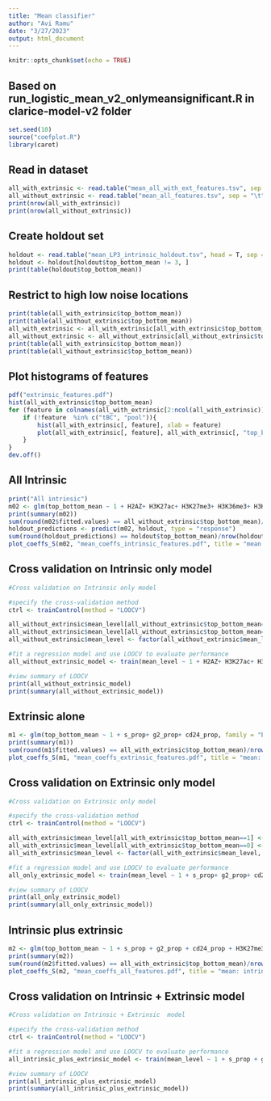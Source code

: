 ```yaml
---
title: "Mean classifier"
author: "Avi Ramu"
date: "3/27/2023"
output: html_document
---
```


```r
knitr::opts_chunk$set(echo = TRUE)
```

## Based on run_logistic_mean_v2_onlymeansignificant.R in clarice-model-v2 folder

```r
set.seed(10)
source("coefplot.R")
library(caret)
```

## Read in dataset

```r
all_with_extrinsic <- read.table("mean_all_with_ext_features.tsv", sep = "\t", head = T)
all_without_extrinsic <- read.table("mean_all_features.tsv", sep = "\t", head = T)
print(nrow(all_with_extrinsic))
print(nrow(all_without_extrinsic))
```

## Create holdout set

```r
holdout <- read.table("mean_LP3_intrinsic_holdout.tsv", head = T, sep = "\t")
holdout <- holdout[holdout$top_bottom_mean != 3, ]
print(table(holdout$top_bottom_mean))
```

## Restrict to high low noise locations

```r
print(table(all_with_extrinsic$top_bottom_mean))
print(table(all_without_extrinsic$top_bottom_mean))
all_with_extrinsic <- all_with_extrinsic[all_with_extrinsic$top_bottom_mean != 3, ]
all_without_extrinsic <- all_without_extrinsic[all_without_extrinsic$top_bottom_mean != 3, ]
print(table(all_with_extrinsic$top_bottom_mean))
print(table(all_without_extrinsic$top_bottom_mean))
```

## Plot histograms of features

```r
pdf("extrinsic_features.pdf")
hist(all_with_extrinsic$top_bottom_mean)
for (feature in colnames(all_with_extrinsic[2:ncol(all_with_extrinsic)])) {
    if (!feature  %in% c("tBC", "pool")){
        hist(all_with_extrinsic[, feature], xlab = feature)
        plot(all_with_extrinsic[, feature], all_with_extrinsic[, "top_bottom_mean"], xlab = feature, ylab = "top_bottom_mean")
    }
}
dev.off()
```

## All Intrinsic

```r
print("All intrinsic")
m02 <- glm(top_bottom_mean ~ 1 + H2AZ+ H3K27ac+ H3K27me3+ H3K36me3+ H3K4me1+ H3K4me2+ H3K4me3+ H3K79me2+ H3K9ac+ H3K9me3+ H4K20me1+ ZNF76_HUMAN.H11MO.0.C + RARA_HUMAN.H11MO.0.A + OSR2_HUMAN.H11MO.0.C + NR1D1_HUMAN.H11MO.0.B + TAF1_HUMAN.H11MO.0.A + NFIA_HUMAN.H11MO.0.C + RFX5_HUMAN.H11MO.0.A + ZBTB6_HUMAN.H11MO.0.C + E2F7_HUMAN.H11MO.0.B + MAFF_HUMAN.H11MO.0.B + SMAD4_HUMAN.H11MO.0.B + RORA_HUMAN.H11MO.0.C + BACH1_HUMAN.H11MO.0.A + SMAD3_HUMAN.H11MO.0.B + MTF1_HUMAN.H11MO.0.C + E2F3_HUMAN.H11MO.0.A + ZFX_HUMAN.H11MO.0.A + FEV_HUMAN.H11MO.0.B + ZEB1_HUMAN.H11MO.0.A + MITF_HUMAN.H11MO.0.A + RXRB_HUMAN.H11MO.0.C + SNAI1_HUMAN.H11MO.0.C + IKZF1_HUMAN.H11MO.0.C + SOX5_HUMAN.H11MO.0.C + GC_content+ atac_count+ in_gene+ n_enhancers, family = "binomial", data = all_without_extrinsic)
print(summary(m02))
sum(round(m02$fitted.values) == all_without_extrinsic$top_bottom_mean)/nrow(all_without_extrinsic)
holdout_predictions <- predict(m02, holdout, type = "response")
sum(round(holdout_predictions) == holdout$top_bottom_mean)/nrow(holdout)
plot_coeffs_S(m02, "mean_coeffs_intrinsic_features.pdf", title = "mean: intrinsic")
```

## Cross validation on Intrinsic only model

```r
#Cross validation on Intrinsic only model

#specify the cross-validation method
ctrl <- trainControl(method = "LOOCV")

all_without_extrinsic$mean_level[all_without_extrinsic$top_bottom_mean==1] <- "High Mean"
all_without_extrinsic$mean_level[all_without_extrinsic$top_bottom_mean==0] <- "Low Mean"
all_without_extrinsic$mean_level <- factor(all_without_extrinsic$mean_level, levels = c("Low Mean", "High Mean"))

#fit a regression model and use LOOCV to evaluate performance
all_without_extrinsic_model <- train(mean_level ~ 1 + H2AZ+ H3K27ac+ H3K27me3+ H3K36me3+ H3K4me1+ H3K4me2+ H3K4me3+ H3K79me2+ H3K9ac+ H3K9me3+ H4K20me1+ ZNF76_HUMAN.H11MO.0.C + RARA_HUMAN.H11MO.0.A + OSR2_HUMAN.H11MO.0.C + NR1D1_HUMAN.H11MO.0.B + TAF1_HUMAN.H11MO.0.A + NFIA_HUMAN.H11MO.0.C + RFX5_HUMAN.H11MO.0.A + ZBTB6_HUMAN.H11MO.0.C + E2F7_HUMAN.H11MO.0.B + MAFF_HUMAN.H11MO.0.B + SMAD4_HUMAN.H11MO.0.B + RORA_HUMAN.H11MO.0.C + BACH1_HUMAN.H11MO.0.A + SMAD3_HUMAN.H11MO.0.B + MTF1_HUMAN.H11MO.0.C + E2F3_HUMAN.H11MO.0.A + ZFX_HUMAN.H11MO.0.A + FEV_HUMAN.H11MO.0.B + ZEB1_HUMAN.H11MO.0.A + MITF_HUMAN.H11MO.0.A + RXRB_HUMAN.H11MO.0.C + SNAI1_HUMAN.H11MO.0.C + IKZF1_HUMAN.H11MO.0.C + SOX5_HUMAN.H11MO.0.C + GC_content+ atac_count+ in_gene+ n_enhancers, data = all_without_extrinsic, method = "glm", trControl = ctrl)

#view summary of LOOCV               
print(all_without_extrinsic_model)
print(summary(all_without_extrinsic_model))
```





## Extrinsic alone

```r
m1 <- glm(top_bottom_mean ~ 1 + s_prop+ g2_prop+ cd24_prop, family = "binomial", data = all_with_extrinsic)
print(summary(m1))
sum(round(m1$fitted.values) == all_with_extrinsic$top_bottom_mean)/nrow(all_with_extrinsic)
plot_coeffs_S(m1, "mean_coeffs_extrinsic_features.pdf", title = "mean: extrinsic")
```

## Cross validation on Extrinsic only model

```r
#Cross validation on Extrinsic only model

#specify the cross-validation method
ctrl <- trainControl(method = "LOOCV")

all_with_extrinsic$mean_level[all_with_extrinsic$top_bottom_mean==1] <- "High Mean"
all_with_extrinsic$mean_level[all_with_extrinsic$top_bottom_mean==0] <- "Low Mean"
all_with_extrinsic$mean_level <- factor(all_with_extrinsic$mean_level, levels = c("Low Mean", "High Mean"))

#fit a regression model and use LOOCV to evaluate performance
all_only_extrinsic_model <- train(mean_level ~ 1 + s_prop+ g2_prop+ cd24_prop, data = all_with_extrinsic, method = "glm", trControl = ctrl)

#view summary of LOOCV               
print(all_only_extrinsic_model)
print(summary(all_only_extrinsic_model))
```



## Intrinsic plus extrinsic

```r
m2 <- glm(top_bottom_mean ~ 1 + s_prop + g2_prop + cd24_prop + H3K27me3 + H3K4me2 +  ZNF76_HUMAN.H11MO.0.C +  E2F7_HUMAN.H11MO.0.B +  BACH1_HUMAN.H11MO.0.A +  SMAD3_HUMAN.H11MO.0.B +  E2F3_HUMAN.H11MO.0.A +  SOX5_HUMAN.H11MO.0.C +  atac_count, family = "binomial", data = all_with_extrinsic)
print(summary(m2))
sum(round(m2$fitted.values) == all_with_extrinsic$top_bottom_mean)/nrow(all_with_extrinsic)
plot_coeffs_S(m2, "mean_coeffs_all_features.pdf", title = "mean: intrinsic + extrinsic")
```

## Cross validation on Intrinsic + Extrinsic  model

```r
#Cross validation on Intrinsic + Extrinsic  model

#specify the cross-validation method
ctrl <- trainControl(method = "LOOCV")

#fit a regression model and use LOOCV to evaluate performance
all_intrinsic_plus_extrinsic_model <- train(mean_level ~ 1 + s_prop + g2_prop + cd24_prop + H3K27me3 + H3K4me2 +  ZNF76_HUMAN.H11MO.0.C +  E2F7_HUMAN.H11MO.0.B +  BACH1_HUMAN.H11MO.0.A +  SMAD3_HUMAN.H11MO.0.B +  E2F3_HUMAN.H11MO.0.A +  SOX5_HUMAN.H11MO.0.C +  atac_count, data = all_with_extrinsic, method = "glm", trControl = ctrl)

#view summary of LOOCV               
print(all_intrinsic_plus_extrinsic_model)
print(summary(all_intrinsic_plus_extrinsic_model))
```

